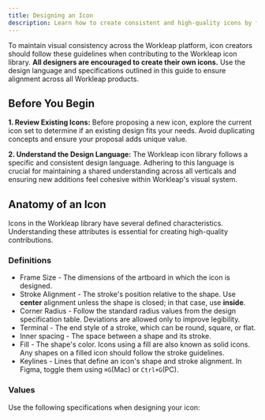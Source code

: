 ```yaml
---
title: Designing an Icon
description: Learn how to create consistent and high-quality icons by following these guidelines.
---
```



To maintain visual consistency across the Workleap platform, icon creators should follow these guidelines when contributing to the Workleap icon library.
**All designers are encouraged to create their own icons.** Use the design language and specifications outlined in this guide to ensure alignment across all Workleap products.

## Before You Begin

**1. Review Existing Icons:**
Before proposing a new icon, explore the current icon set to determine if an existing design fits your needs. Avoid duplicating concepts and ensure your proposal adds unique value.

**2. Understand the Design Language:**
The Workleap icon library follows a specific and consistent design language. Adhering to this language is crucial for maintaining a shared understanding across all verticals and ensuring new additions feel cohesive within Workleap's visual system.

## Anatomy of an Icon

Icons in the Workleap library have several defined characteristics. Understanding these attributes is essential for creating high-quality contributions.

### Definitions

- Frame Size - The dimensions of the artboard in which the icon is designed.
- Stroke Alignment - The stroke's position relative to the shape. Use **center** alignment unless the shape is closed; in that case, use **inside**.
- Corner Radius - Follow the standard radius values from the design specification table. Deviations are allowed only to improve legibility.
- Terminal - The end style of a stroke, which can be round, square, or flat.
- Inner spacing - The space between a shape and its stroke.
- Fill - The shape's color. Icons using a fill are also known as solid icons. Any shapes on a filled icon should follow the stroke guidelines.
- Keylines - Lines that define an icon's shape and stroke alignment. In Figma, toggle them using `⌘G`(Mac) or `Ctrl+G`(PC).

### Values

Use the following specifications when designing your icon:

<IconSpecTable data={iconData} />
